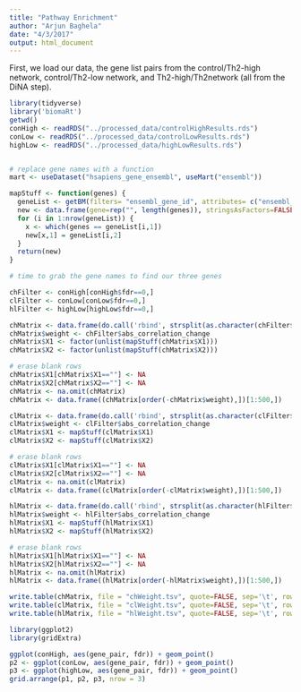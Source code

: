 ---
title: "Pathway Enrichment"
author: "Arjun Baghela"
date: "4/3/2017"
output: html_document
---

First, we load our data, the gene list pairs from the control/Th2-high network, control/Th2-low network, and Th2-high/Th2network (all from the DiNA step).
```{r}
library(tidyverse)
library('biomaRt')
getwd()
conHigh <- readRDS("../processed_data/controlHighResults.rds")
conLow <- readRDS("../processed_data/controlLowResults.rds")
highLow <- readRDS("../processed_data/highLowResults.rds")


# replace gene names with a function
mart <- useDataset("hsapiens_gene_ensembl", useMart("ensembl"))

mapStuff <- function(genes) {
  geneList <- getBM(filters= "ensembl_gene_id", attributes= c("ensembl_gene_id", "entrezgene"),values=genes,mart=mart)
  new <- data.frame(gene=rep("", length(genes)), stringsAsFactors=FALSE)  
  for (i in 1:nrow(geneList)) {
    x <- which(genes == geneList[i,1])
    new[x,1] = geneList[i,2]
  }
  return(new)
}

# time to grab the gene names to find our three genes

chFilter <- conHigh[conHigh$fdr==0,]
clFilter <- conLow[conLow$fdr==0,]
hlFilter <- highLow[highLow$fdr==0,]

chMatrix <- data.frame(do.call('rbind', strsplit(as.character(chFilter$gene_pair),'.',fixed=TRUE)))
chMatrix$weight <- chFilter$abs_correlation_change
chMatrix$X1 <- factor(unlist(mapStuff(chMatrix$X1)))
chMatrix$X2 <- factor(unlist(mapStuff(chMatrix$X2)))

# erase blank rows
chMatrix$X1[chMatrix$X1==""] <- NA
chMatrix$X2[chMatrix$X2==""] <- NA
chMatrix <- na.omit(chMatrix)
chMatrix <- data.frame((chMatrix[order(-chMatrix$weight),])[1:500,])

clMatrix <- data.frame(do.call('rbind', strsplit(as.character(clFilter$gene_pair),'.',fixed=TRUE)))
clMatrix$weight <- clFilter$abs_correlation_change
clMatrix$X1 <- mapStuff(clMatrix$X1)
clMatrix$X2 <- mapStuff(clMatrix$X2)

# erase blank rows
clMatrix$X1[clMatrix$X1==""] <- NA
clMatrix$X2[clMatrix$X2==""] <- NA
clMatrix <- na.omit(clMatrix)
clMatrix <- data.frame((clMatrix[order(-clMatrix$weight),])[1:500,])

hlMatrix <- data.frame(do.call('rbind', strsplit(as.character(hlFilter$gene_pair),'.',fixed=TRUE)))
hlMatrix$weight <- hlFilter$abs_correlation_change
hlMatrix$X1 <- mapStuff(hlMatrix$X1)
hlMatrix$X2 <- mapStuff(hlMatrix$X2)

# erase blank rows
hlMatrix$X1[hlMatrix$X1==""] <- NA
hlMatrix$X2[hlMatrix$X2==""] <- NA
hlMatrix <- na.omit(hlMatrix)
hlMatrix <- data.frame((hlMatrix[order(-hlMatrix$weight),])[1:500,])

write.table(chMatrix, file = "chWeight.tsv", quote=FALSE, sep='\t', row.names = FALSE)
write.table(clMatrix, file = "clWeight.tsv", quote=FALSE, sep='\t', row.names = FALSE)
write.table(hlMatrix, file = "hlWeight.tsv", quote=FALSE, sep='\t', row.names = FALSE)

library(ggplot2)
library(gridExtra)

ggplot(conHigh, aes(gene_pair, fdr)) + geom_point()
p2 <- ggplot(conLow, aes(gene_pair, fdr)) + geom_point()
p3 <- ggplot(highLow, aes(gene_pair, fdr)) + geom_point()
grid.arrange(p1, p2, p3, nrow = 3)
```

